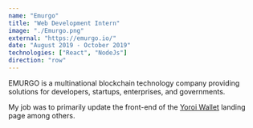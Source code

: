 ```yaml
---
name: "Emurgo"
title: "Web Development Intern"
image: "./Emurgo.png"
external: "https://emurgo.io/"
date: "August 2019 - October 2019"
technologies: ["React", "NodeJs"]
direction: "row"
---
```


EMURGO is a multinational blockchain technology company providing
solutions for developers, startups, enterprises, and governments.

My job was to primarily update the front-end of the <a className="hvr-underline-from-left" href="http://yoroi-wallet.com" target="_blank">Yoroi Wallet</a>
landing page among others.
